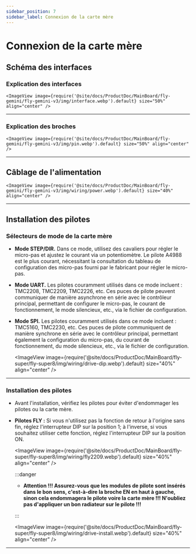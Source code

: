 ```yaml
---
sidebar_position: 7
sidebar_label: Connexion de la carte mère
---
```


# Connexion de la carte mère

## Schéma des interfaces

### Explication des interfaces

    <ImageView image={require('@site/docs/ProductDoc/MainBoard/fly-gemini/fly-gemini-v3/img/interface.webp').default} size="50%" align="center" />

----

### Explication des broches

    <ImageView image={require('@site/docs/ProductDoc/MainBoard/fly-gemini/fly-gemini-v3/img/pin.webp').default} size="50%" align="center" />

---

## Câblage de l'alimentation

    <ImageView image={require('@site/docs/ProductDoc/MainBoard/fly-gemini/fly-gemini-v3/img/wiring/power.webp').default} size="40%" align="center" />

----

## Installation des pilotes

### Sélecteurs de mode de la carte mère

* **Mode STEP/DIR.** Dans ce mode, utilisez des cavaliers pour régler le micro-pas et ajustez le courant via un potentiomètre. Le pilote A4988 est le plus courant, nécessitant la consultation du tableau de configuration des micro-pas fourni par le fabricant pour régler le micro-pas.
* **Mode UART.** Les pilotes couramment utilisés dans ce mode incluent : TMC2208, TMC2209, TMC2226, etc. Ces puces de pilote peuvent communiquer de manière asynchrone en série avec le contrôleur principal, permettant de configurer le micro-pas, le courant de fonctionnement, le mode silencieux, etc., via le fichier de configuration.
* **Mode SPI.** Les pilotes couramment utilisés dans ce mode incluent : TMC5160, TMC2230, etc. Ces puces de pilote communiquent de manière synchrone en série avec le contrôleur principal, permettant également la configuration du micro-pas, du courant de fonctionnement, du mode silencieux, etc., via le fichier de configuration.

    <ImageView image={require('@site/docs/ProductDoc/MainBoard/fly-super/fly-super8/img/wiring/drive-dip.webp').default} size="40%" align="center" />

----

### Installation des pilotes

* Avant l'installation, vérifiez les pilotes pour éviter d'endommager les pilotes ou la carte mère.
* **Pilotes FLY :** Si vous n'utilisez pas la fonction de retour à l'origine sans fin, réglez l'interrupteur DIP sur la position 1; à l'inverse, si vous souhaitez utiliser cette fonction, réglez l'interrupteur DIP sur la position ON.

    <ImageView image={require('@site/docs/ProductDoc/MainBoard/fly-super/fly-super8/img/wiring/fly2209.webp').default} size="40%" align="center" />

    :::danger

    * **Attention !!! Assurez-vous que les modules de pilote sont insérés dans le bon sens, c'est-à-dire la broche EN en haut à gauche, sinon cela endommagera le pilote voire la carte mère !!! N'oubliez pas d'appliquer un bon radiateur sur le pilote !!!**

    :::

    <ImageView image={require('@site/docs/ProductDoc/MainBoard/fly-super/fly-super8/img/wiring/drive-install.webp').default} size="40%" align="center" />


----